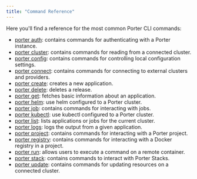 ```yaml
---
title: "Command Reference"
---
```


Here you'll find a reference for the most common Porter CLI commands:

* [porter auth](/enterprise/cli/command-reference/porter-auth): contains commands for authenticating with a Porter instance.
* [porter cluster](/enterprise/cli/command-reference/porter-cluster): contains commands for reading from a connected cluster.
* [porter config](/enterprise/cli/command-reference/porter-config): contains commands for controlling local configuration settings.
* [porter connect](/enterprise/cli/command-reference/porter-connect): contains commands for connecting to external clusters and providers.
* [porter create](/enterprise/cli/command-reference/porter-create): creates a new application.
* [porter delete](/enterprise/cli/command-reference/porter-delete): deletes a release.
* [porter get](/enterprise/cli/command-reference/porter-get): fetches basic information about an application.
* [porter helm](/enterprise/cli/command-reference/porter-helm): use helm configured to a Porter cluster.
* [porter job](/enterprise/cli/command-reference/porter-job): contains commands for interacting with jobs.
* [porter kubectl](/enterprise/cli/command-reference/porter-kubectl): use kubectl configured to a Porter cluster.
* [porter list](/enterprise/cli/command-reference/porter-list): lists applications or jobs for the current cluster.
* [porter logs](/enterprise/cli/command-reference/porter-logs): logs the output from a given application.
* [porter project](/enterprise/cli/command-reference/porter-project): contains commands for interacting with a Porter project.
* [porter registry](/enterprise/cli/command-reference/porter-registry): contains commands for interacting with a Docker registry in a project.
* [porter run](/enterprise/cli/command-reference/porter-run): allows users to execute a command on a remote container.
* [porter stack](/enterprise/cli/command-reference/porter-stack): contains commands to interact with Porter Stacks.
* [porter update](/enterprise/cli/command-reference/porter-update): contains commands for updating resources on a connected cluster.